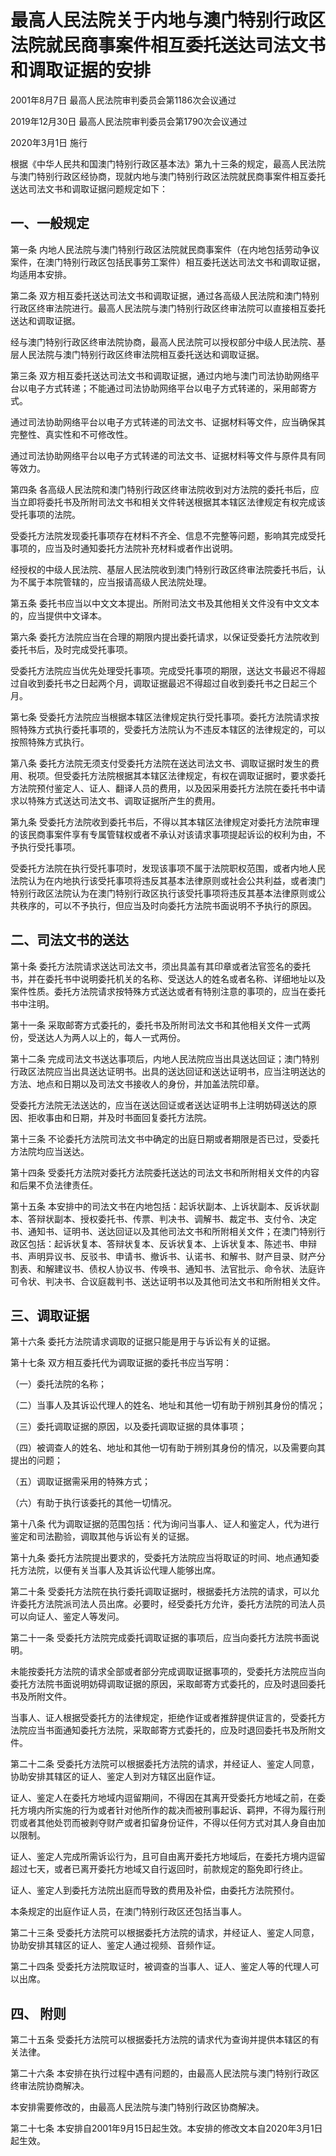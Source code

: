 # 最高人民法院关于内地与澳门特别行政区法院就民商事案件相互委托送达司法文书和调取证据的安排

2001年8月7日 最高人民法院审判委员会第1186次会议通过

2019年12月30日 最高人民法院审判委员会第1790次会议通过

2020年3月1日 施行

  

根据《中华人民共和国澳门特别行政区基本法》第九十三条的规定，最高人民法院与澳门特别行政区经协商，现就内地与澳门特别行政区法院就民商事案件相互委托送达司法文书和调取证据问题规定如下：

## 一、一般规定

第一条 内地人民法院与澳门特别行政区法院就民商事案件（在内地包括劳动争议案件，在澳门特别行政区包括民事劳工案件）相互委托送达司法文书和调取证据，均适用本安排。

第二条 双方相互委托送达司法文书和调取证据，通过各高级人民法院和澳门特别行政区终审法院进行。最高人民法院与澳门特别行政区终审法院可以直接相互委托送达和调取证据。

经与澳门特别行政区终审法院协商，最高人民法院可以授权部分中级人民法院、基层人民法院与澳门特别行政区终审法院相互委托送达和调取证据。

第三条 双方相互委托送达司法文书和调取证据，通过内地与澳门司法协助网络平台以电子方式转递；不能通过司法协助网络平台以电子方式转递的，采用邮寄方式。

通过司法协助网络平台以电子方式转递的司法文书、证据材料等文件，应当确保其完整性、真实性和不可修改性。

通过司法协助网络平台以电子方式转递的司法文书、证据材料等文件与原件具有同等效力。

第四条 各高级人民法院和澳门特别行政区终审法院收到对方法院的委托书后，应当立即将委托书及所附司法文书和相关文件转送根据其本辖区法律规定有权完成该受托事项的法院。

受委托方法院发现委托事项存在材料不齐全、信息不完整等问题，影响其完成受托事项的，应当及时通知委托方法院补充材料或者作出说明。

经授权的中级人民法院、基层人民法院收到澳门特别行政区终审法院委托书后，认为不属于本院管辖的，应当报请高级人民法院处理。

第五条 委托书应当以中文文本提出。所附司法文书及其他相关文件没有中文文本的，应当提供中文译本。

第六条 委托方法院应当在合理的期限内提出委托请求，以保证受委托方法院收到委托书后，及时完成受托事项。

受委托方法院应当优先处理受托事项。完成受托事项的期限，送达文书最迟不得超过自收到委托书之日起两个月，调取证据最迟不得超过自收到委托书之日起三个月。

第七条 受委托方法院应当根据本辖区法律规定执行受托事项。委托方法院请求按照特殊方式执行委托事项的，受委托方法院认为不违反本辖区的法律规定的，可以按照特殊方式执行。

第八条 委托方法院无须支付受委托方法院在送达司法文书、调取证据时发生的费用、税项。但受委托方法院根据其本辖区法律规定，有权在调取证据时，要求委托方法院预付鉴定人、证人、翻译人员的费用，以及因采用委托方法院在委托书中请求以特殊方式送达司法文书、调取证据所产生的费用。

第九条 受委托方法院收到委托书后，不得以其本辖区法律规定对委托方法院审理的该民商事案件享有专属管辖权或者不承认对该请求事项提起诉讼的权利为由，不予执行受托事项。

受委托方法院在执行受托事项时，发现该事项不属于法院职权范围，或者内地人民法院认为在内地执行该受托事项将违反其基本法律原则或社会公共利益，或者澳门特别行政区法院认为在澳门特别行政区执行该受托事项将违反其基本法律原则或公共秩序的，可以不予执行，但应当及时向委托方法院书面说明不予执行的原因。

## 二、司法文书的送达

第十条 委托方法院请求送达司法文书，须出具盖有其印章或者法官签名的委托书，并在委托书中说明委托机关的名称、受送达人的姓名或者名称、详细地址以及案件性质。委托方法院请求按特殊方式送达或者有特别注意的事项的，应当在委托书中注明。

第十一条 采取邮寄方式委托的，委托书及所附司法文书和其他相关文件一式两份，受送达人为两人以上的，每人一式两份。

第十二条 完成司法文书送达事项后，内地人民法院应当出具送达回证；澳门特别行政区法院应当出具送达证明书。出具的送达回证和送达证明书，应当注明送达的方法、地点和日期以及司法文书接收人的身份，并加盖法院印章。

受委托方法院无法送达的，应当在送达回证或者送达证明书上注明妨碍送达的原因、拒收事由和日期，并及时书面回复委托方法院。

第十三条 不论委托方法院司法文书中确定的出庭日期或者期限是否已过，受委托方法院均应当送达。

第十四条 受委托方法院对委托方法院委托送达的司法文书和所附相关文件的内容和后果不负法律责任。

第十五条 本安排中的司法文书在内地包括：起诉状副本、上诉状副本、反诉状副本、答辩状副本、授权委托书、传票、判决书、调解书、裁定书、支付令、决定书、通知书、证明书、送达回证以及其他司法文书和所附相关文件；在澳门特别行政区包括：起诉状复本、答辩状复本、反诉状复本、上诉状复本、陈述书、申辩书、声明异议书、反驳书、申请书、撤诉书、认诺书、和解书、财产目录、财产分割表、和解建议书、债权人协议书、传唤书、通知书、法官批示、命令状、法庭许可令状、判决书、合议庭裁判书、送达证明书以及其他司法文书和所附相关文件。

## 三、调取证据

第十六条 委托方法院请求调取的证据只能是用于与诉讼有关的证据。

第十七条 双方相互委托代为调取证据的委托书应当写明：

（一）委托法院的名称；

（二）当事人及其诉讼代理人的姓名、地址和其他一切有助于辨别其身份的情况；

（三）委托调取证据的原因，以及委托调取证据的具体事项；

（四）被调查人的姓名、地址和其他一切有助于辨别其身份的情况，以及需要向其提出的问题；

（五）调取证据需采用的特殊方式；

（六）有助于执行该委托的其他一切情况。

第十八条 代为调取证据的范围包括：代为询问当事人、证人和鉴定人，代为进行鉴定和司法勘验，调取其他与诉讼有关的证据。

第十九条 委托方法院提出要求的，受委托方法院应当将取证的时间、地点通知委托方法院，以便有关当事人及其诉讼代理人能够出席。

第二十条 受委托方法院在执行委托调取证据时，根据委托方法院的请求，可以允许委托方法院派司法人员出席。必要时，经受委托方允许，委托方法院的司法人员可以向证人、鉴定人等发问。

第二十一条 受委托方法院完成委托调取证据的事项后，应当向委托方法院书面说明。

未能按委托方法院的请求全部或者部分完成调取证据事项的，受委托方法院应当向委托方法院书面说明妨碍调取证据的原因，采取邮寄方式委托的，应及时退回委托书及所附文件。

当事人、证人根据受委托方的法律规定，拒绝作证或者推辞提供证言的，受委托方法院应当书面通知委托方法院，采取邮寄方式委托的，应及时退回委托书及所附文件。

第二十二条 受委托方法院可以根据委托方法院的请求，并经证人、鉴定人同意，协助安排其辖区的证人、鉴定人到对方辖区出庭作证。

证人、鉴定人在委托方地域内逗留期间，不得因在其离开受委托方地域之前，在委托方境内所实施的行为或者针对他所作的裁决而被刑事起诉、羁押，不得为履行刑罚或者其他处罚而被剥夺财产或者扣留身份证件，不得以任何方式对其人身自由加以限制。

证人、鉴定人完成所需诉讼行为，且可自由离开委托方地域后，在委托方境内逗留超过七天，或者已离开委托方地域又自行返回时，前款规定的豁免即行终止。

证人、鉴定人到委托方法院出庭而导致的费用及补偿，由委托方法院预付。

本条规定的出庭作证人员，在澳门特别行政区还包括当事人。

第二十三条 受委托方法院可以根据委托方法院的请求，并经证人、鉴定人同意，协助安排其辖区的证人、鉴定人通过视频、音频作证。

第二十四条 受委托方法院取证时，被调查的当事人、证人、鉴定人等的代理人可以出席。

## 四、 附则

第二十五条 受委托方法院可以根据委托方法院的请求代为查询并提供本辖区的有关法律。

第二十六条 本安排在执行过程中遇有问题的，由最高人民法院与澳门特别行政区终审法院协商解决。

本安排需要修改的，由最高人民法院与澳门特别行政区协商解决。

第二十七条 本安排自2001年9月15日起生效。本安排的修改文本自2020年3月1日起生效。